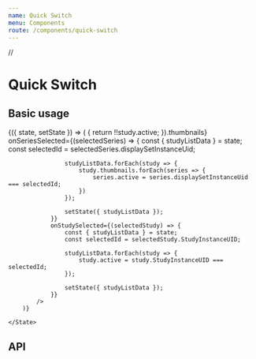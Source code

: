 ```yaml
---
name: Quick Switch
menu: Components
route: /components/quick-switch
---
```


//

# Quick Switch

## Basic usage

<Playground>
    <State initial={{
        studyListData: studies,
    }}>
        {({ state, setState }) => (
            <QuickSwitch
                studyListData={state.studyListData}
                // If this is always activeStudy's thumbnails,
                // Why do we need to specify this?
                seriesListData={
                    state.studyListData.find((study) => {
                        return !!study.active;
                    }).thumbnails}
                onSeriesSelected={(selectedSeries) => {
                    const { studyListData } = state;
                    const selectedId = selectedSeries.displaySetInstanceUid;

                    studyListData.forEach(study => {
                        study.thumbnails.forEach(series => {
                            series.active = series.displaySetInstanceUid  === selectedId;
                        })
                    });

                    setState({ studyListData });
                }}
                onStudySelected={(selectedStudy) => {
                    const { studyListData } = state;
                    const selectedId = selectedStudy.StudyInstanceUID;

                    studyListData.forEach(study => {
                        study.active = study.StudyInstanceUID === selectedId;
                    });

                    setState({ studyListData });
                }}
            />
        )}

    </State>

</Playground>

## API

<Props of={QuickSwitch} />
